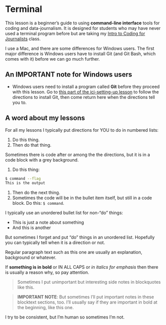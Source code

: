 # Terminal

This lesson is a beginner's guide to using **command-line interface** tools for coding and data-journalism. It is designed for students who may have never used a terminal program before but are taking my [Intro to Coding for Journalists](https://github.com/utdata/icj-class) class.

I use a Mac, and there are some differences for Windows users. The first major difference is Windows users have to install Git (and Git Bash, which comes with it) before we can go much further.

## An IMPORTANT note for Windows users

- Windows users need to install a program called **Git** before they proceed with this lesson. Go to [this part of the icj-setting-up lesson](https://github.com/utdata/icj-setting-up/blob/master/windows-01.md#install-git) to follow the directions to install Git, then come return here when the directions tell you to.

## A word about my lessons

For all my lessons I typically put directions for YOU to do in numbered lists:

1. Do this thing.
1. Then do that thing.

Sometimes there is code after or among the the directions, but it is in a code block with a grey background.

1. Do this thing:

```bash
$ command --flag
This is the output
```

1. Then do the next thing.
1. Sometimes the code will be in the bullet item itself, but still in a code block. Do this: `$ command`.

I typically use an unordered bullet list for non-"do" things:

- This is just a note about something
- And this is another

But sometimes I forget and put "do" things in an unordered list. Hopefully you can typically tell when it is a direction or not.

Regular paragraph text such as this one are usually an explanation, background or whatever.

If **something is in bold** or IN ALL CAPS or _in italics for emphasis_ then there is usually a reason why, so pay attention.

> Sometimes I put unimportant but interesting side notes in blockquotes like this.

> **IMPORTANT NOTE**: But sometimes I'll put important notes in these blocktext sections, too. I'll usually say if they are important in bold at the beginning, like this one.

I try to be consistent, but I'm human so sometimes I'm not.
